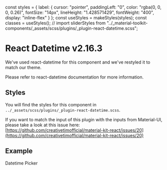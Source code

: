 const styles = {
  label: {
    cursor: "pointer",
    paddingLeft: "0",
    color: "rgba(0, 0, 0, 0.26)",
    fontSize: "14px",
    lineHeight: "1.428571429",
    fontWeight: "400",
    display: "inline-flex"
  }
};
const useStyles = makeStyles(styles);
const classes = useStyles();
// import sliderStyles from "../_material-toolkit-components/_assets/scss/plugins/_plugin-react-datetime.scss";

<Meta title="Plugins/DateTimePicker"  />

# React Datetime v2.16.3

We've used react-datetime for this component and we've restyled it to match our theme.

Please refer to react-datetime documentation for more information.

## Styles

You will find the styles for this component in `../_assets/scss/plugins/_plugin-react-datetime.scss`.

If you want to match the input of this plugin with the inputs from Material-UI, please take a look at this issue here: [https://github.com/creativetimofficial/material-kit-react/issues/20](https://github.com/creativetimofficial/material-kit-react/issues/20)

## Example

<Canvas>
  <Story name="DatetimePicker">
    <div>
      <InputLabel className={classes.label}>
        Datetime Picker
      </InputLabel>
      <br />
      <FormControl fullWidth>
        <Datetime
          inputProps={{ placeholder: "Datetime Picker Here" }}
        />
      </FormControl>
    </div>
  </Story>
</Canvas>
